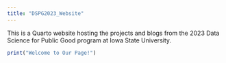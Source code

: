 ```yaml
---
title: "DSPG2023_Website"
---
```


This is a Quarto website hosting the projects and blogs from the 2023 Data Science for Public Good program at Iowa State University.

```r
print("Welcome to Our Page!")
```

